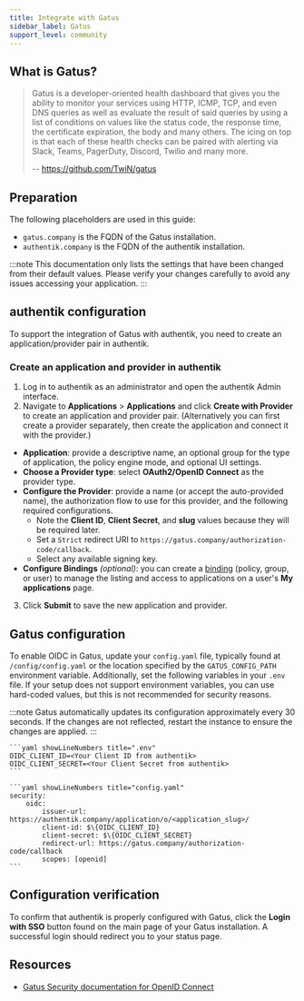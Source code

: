 ```yaml
---
title: Integrate with Gatus
sidebar_label: Gatus
support_level: community
---
```


## What is Gatus?

> Gatus is a developer-oriented health dashboard that gives you the ability to monitor your services using HTTP, ICMP, TCP, and even DNS queries as well as evaluate the result of said queries by using a list of conditions on values like the status code, the response time, the certificate expiration, the body and many others. The icing on top is that each of these health checks can be paired with alerting via Slack, Teams, PagerDuty, Discord, Twilio and many more.
>
> -- https://github.com/TwiN/gatus

## Preparation

The following placeholders are used in this guide:

- `gatus.company` is the FQDN of the Gatus installation.
- `authentik.company` is the FQDN of the authentik installation.

:::note
This documentation only lists the settings that have been changed from their default values. Please verify your changes carefully to avoid any issues accessing your application.
:::

## authentik configuration

To support the integration of Gatus with authentik, you need to create an application/provider pair in authentik.

### Create an application and provider in authentik

1. Log in to authentik as an administrator and open the authentik Admin interface.
2. Navigate to **Applications** > **Applications** and click **Create with Provider** to create an application and provider pair. (Alternatively you can first create a provider separately, then create the application and connect it with the provider.)

- **Application**: provide a descriptive name, an optional group for the type of application, the policy engine mode, and optional UI settings.
- **Choose a Provider type**: select **OAuth2/OpenID Connect** as the provider type.
- **Configure the Provider**: provide a name (or accept the auto-provided name), the authorization flow to use for this provider, and the following required configurations.
    - Note the **Client ID**, **Client Secret**, and **slug** values because they will be required later.
    - Set a `Strict` redirect URI to `https://gatus.company/authorization-code/callback`.
    - Select any available signing key.
- **Configure Bindings** _(optional)_: you can create a [binding](/docs/add-secure-apps/flows-stages/bindings/) (policy, group, or user) to manage the listing and access to applications on a user's **My applications** page.

3. Click **Submit** to save the new application and provider.

## Gatus configuration

To enable OIDC in Gatus, update your `config.yaml` file, typically found at `/config/config.yaml` or the location specified by the `GATUS_CONFIG_PATH` environment variable. Additionally, set the following variables in your `.env` file. If your setup does not support environment variables, you can use hard-coded values, but this is not recommended for security reasons.

:::note
Gatus automatically updates its configuration approximately every 30 seconds. If the changes are not reflected, restart the instance to ensure the changes are applied.
:::

    ```yaml showLineNumbers title=".env"
    OIDC_CLIENT_ID=<Your Client ID from authentik>
    OIDC_CLIENT_SECRET=<Your Client Secret from authentik>
    ```

    ```yaml showLineNumbers title="config.yaml"
    security:
        oidc:
            issuer-url: https://authentik.company/application/o/<application_slug>/
            client-id: $\{OIDC_CLIENT_ID}
            client-secret: $\{OIDC_CLIENT_SECRET}
            redirect-url: https://gatus.company/authorization-code/callback
            scopes: [openid]
    ```

## Configuration verification

To confirm that authentik is properly configured with Gatus, click the **Login with SSO** button found on the main page of your Gatus installation. A successful login should redirect you to your status page.

## Resources

- [Gatus Security documentation for OpenID Connect](https://github.com/TwiN/gatus?tab=readme-ov-file#oidc)
